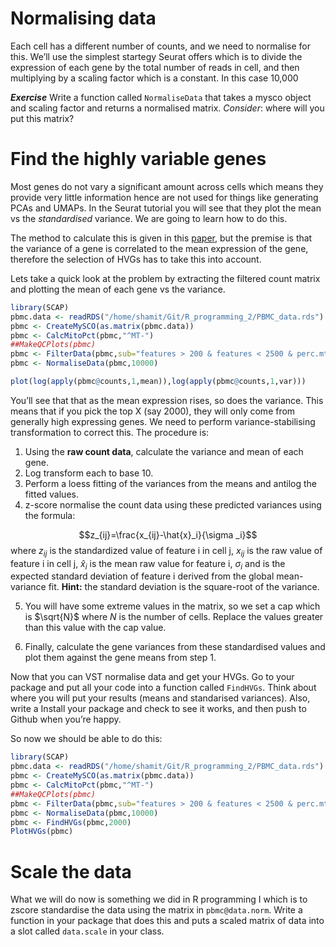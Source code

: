 # Normalising data

Each cell has a different number of counts, and we need to normalise for this. We'll use the simplest startegy Seurat offers which is to divide the expression of each gene by the total number of reads in cell, and then multiplying by a scaling factor which is a constant. In this case 10,000

***Exercise*** Write a function called `NormaliseData` that takes a mysco object and scaling factor and returns a normalised matrix. *Consider*: where will you put this matrix?

# Find the highly variable genes

Most genes do not vary a significant amount across cells which means they provide very little information hence are not used for things like generating PCAs and UMAPs. In the Seurat tutorial you will see that they plot the mean vs the *standardised* variance. We are going to learn how to do this.

The method to calculate this is given in this [paper](https://www.sciencedirect.com/science/article/pii/S0092867419305598?via%3Dihub#sec4), but the premise is that the variance of a gene is correlated to the mean expression of the gene, therefore the selection of HVGs has to take this into account.

Lets take a quick look at the problem by extracting the filtered count matrix and plotting the mean of each gene vs the variance.

```r
library(SCAP)
pbmc.data <- readRDS("/home/shamit/Git/R_programming_2/PBMC_data.rds")
pbmc <- CreateMySCO(as.matrix(pbmc.data))
pbmc <- CalcMitoPct(pbmc,"^MT-")
##MakeQCPlots(pbmc)
pbmc <- FilterData(pbmc,sub="features > 200 & features < 2500 & perc.mt < 5",min.cells=3)
pbmc <- NormaliseData(pbmc,10000)

plot(log(apply(pbmc@counts,1,mean)),log(apply(pbmc@counts,1,var)))
```

You'll see that that as the mean expression rises, so does the variance. This means that if you pick the top X (say 2000), they will only come from generally high expressing genes. We need to perform variance-stabilising transformation to correct this. The procedure is:

1. Using the **raw count data**, calculate the variance and mean of each gene.
2. Log transform each to base 10.
3. Perform a loess fitting of the variances from the means and antilog the fitted values.
4. z-score normalise the count data using these predicted variances using the formula:

$$z_{ij}=\frac{x_{ij}-\hat{x}_i}{\sigma _i}$$
where $z_{ij}$ is the standardized value of feature i in cell j, $x_{ij}$ is the raw value of feature i in cell j, $\hat{x}_i$ is the mean raw value for feature i, $\sigma _i$ and is the expected standard deviation of feature i derived from the global mean-variance fit. **Hint:** the standard deviation is the square-root of the variance.

5. You will have some extreme values in the matrix, so we set a cap which is $\sqrt{N}$ where $N$ is the number of cells. Replace the values greater than this value with the cap value.

6. Finally, calculate the gene variances from these standardised values and plot them against the gene means from step 1.

Now that you can VST normalise data and get your HVGs. Go to your package and put all your code into a function called `FindHVGs`. Think about where you will put your results (means and standarised variances). Also, write a  Install your package and check to see it works, and then push to Github when you're happy.

So now we should be able to do this:

```r
library(SCAP)
pbmc.data <- readRDS("/home/shamit/Git/R_programming_2/PBMC_data.rds")
pbmc <- CreateMySCO(as.matrix(pbmc.data))
pbmc <- CalcMitoPct(pbmc,"^MT-")
##MakeQCPlots(pbmc)
pbmc <- FilterData(pbmc,sub="features > 200 & features < 2500 & perc.mt < 5",min.cells=3)
pbmc <- NormaliseData(pbmc,10000)
pbmc <- FindHVGs(pbmc,2000)
PlotHVGs(pbmc)
```

# Scale the data
What we will do now is something we did in R programming I which is to zscore standardise the data using the matrix in `pbmc@data.norm`. Write a function in your package that does this and puts a scaled matrix of data into a slot called `data.scale` in your class.

